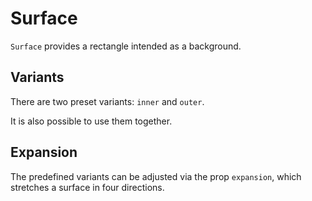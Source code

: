 
# Surface

<Meta of={SurfaceStories} />

`Surface` provides a rectangle intended as a background.

<ArgTypes of={SurfaceStories} />

## Variants

There are two preset variants: `inner` and `outer`.

<Canvas of={SurfaceStories.InnerSurface} />
<Canvas of={SurfaceStories.OuterSurface} />

It is also possible to use them together.

<Canvas of={SurfaceStories.MultipleSurfaces} />

## Expansion

The predefined variants can be adjusted via the prop `expansion`, which stretches a surface in four directions.

<Canvas of={SurfaceStories.Expanded} />
